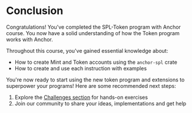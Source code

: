 
# Conclusion

Congratulations! You've completed the SPL-Token program with Anchor course. You now have a solid understanding of how the Token program works with Anchor.

<ArticleSection name="What you've learned" id="what-you-learned" level="h2" />

Throughout this course, you've gained essential knowledge about:
- How to create Mint and Token accounts using the `anchor-spl` crate
- How to create and use each instruction with examples

<ArticleSection name="Next Steps" id="next-steps" level="h2" />

You're now ready to start using the new token program and extensions to superpower your programs! Here are some recommended next steps:

1. Explore the [Challenges section](/zh-CN/challenges) for hands-on exercises
2. Join our community to share your ideas, implementations and get help
